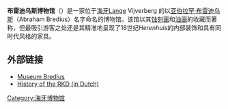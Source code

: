 {{Infobox Museum
 |name          = Museum Bredius<br>布雷迪乌斯博物馆
 |image         = Bredius Museum.jpg
 |imagesize     = 250
 |caption       = 布雷迪乌斯博物馆位于[[海牙|海牙]][[hofvijver|hofvijver]]上的正立面
 |map_type      = 
 |map_caption   = 
 |latitude      = 
 |longitude     = 
 |coordinates   =
 |established   = 
 |dissolved     = 
 |location      = 
 |type          = 艺术博物馆
 |collection    =
 |area          =
 |visitors      = 
 |director      = 
 |curator       = 
 |publictransit =
 |openinghours  = 
 |website       = http://www.museumbredius.nl/
}}
'''布雷迪乌斯博物馆'''（{{lang-en|Museum Bredius}}）是一家位于[[海牙|海牙]]Lange Vijverberg 的以[[亚伯拉罕·布雷迪乌斯|亚伯拉罕·布雷迪乌斯]]（Abraham Bredius）名字命名的博物馆。该馆以其[[蚀刻画|蚀刻画]]和[[油画|油画]]的收藏而著称，但最吸引游客之处还是其精准地呈现了18世纪''Herenhuis''的内部装饰和具有同时代风格的家具。

==外部链接==
{{commonscat|Museum Bredius}}
*[https://web.archive.org/web/20090604094144/http://museumbredius.nl/index_nl.htm Museum Bredius]
*[http://website.rkd.nl/home/Geschiedenis_van_het_RKD History of the RKD (in Dutch)] {{Wayback|url=http://website.rkd.nl/home/Geschiedenis_van_het_RKD |date=20100329142419 }}

{{coord|52|04|52.51|N|4|18|45.56|E|region:NL|display=title}}

[[Category:海牙博物馆|Category:海牙博物馆]]